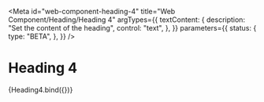 <!-- @license CC0-1.0 -->


<Meta
  id="web-component-heading-4"
  title="Web Component/Heading/Heading 4"
  argTypes={{
    textContent: {
      description: "Set the content of the heading",
      control: "text",
    },
  }}
  parameters={{
    status: {
      type: "BETA",
    },
  }}
/>

# Heading 4

<Canvas>
  <Story
    name="Default"
    args={{
      textContent: "The Quick Brown Fox Jumps Over The Lazy Dog",
    }}
  >
    {Heading4.bind({})}
  </Story>
</Canvas>

<ArgsTable story="Default" />
